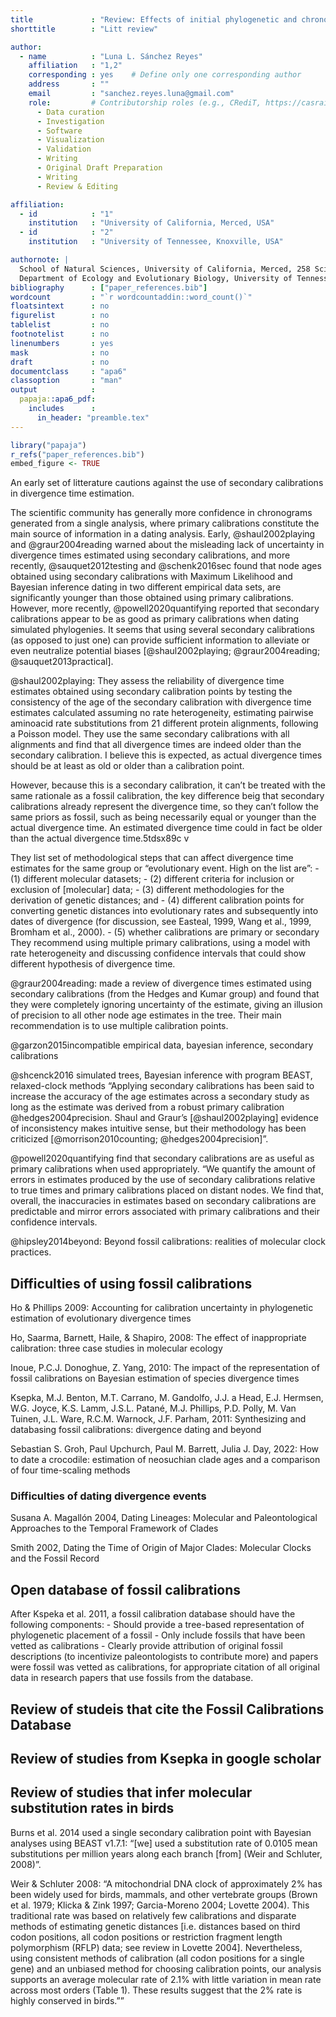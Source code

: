 ```yaml
---
title             : "Review: Effects of initial phylogenetic and chronogram hypothesis on evolutionary downstream analyses"
shorttitle        : "Litt review"

author:
  - name          : "Luna L. Sánchez Reyes"
    affiliation   : "1,2"
    corresponding : yes    # Define only one corresponding author
    address       : ""
    email         : "sanchez.reyes.luna@gmail.com"
    role:         # Contributorship roles (e.g., CRediT, https://casrai.org/credit/)
      - Data curation
      - Investigation
      - Software
      - Visualization
      - Validation
      - Writing
      - Original Draft Preparation
      - Writing
      - Review & Editing

affiliation:
  - id            : "1"
    institution   : "University of California, Merced, USA"
  - id            : "2"
    institution   : "University of Tennessee, Knoxville, USA"

authornote: |
  School of Natural Sciences, University of California, Merced, 258 Science and Engineering Building 1, Merced, CA 95340, USA.
  Department of Ecology and Evolutionary Biology, University of Tennessee, Knoxville, 446 Hesler Biology Building, Knoxville, TN 37996, USA.
bibliography      : ["paper_references.bib"]
wordcount         : "`r wordcountaddin::word_count()`"
floatsintext      : no
figurelist        : no
tablelist         : no
footnotelist      : no
linenumbers       : yes
mask              : no
draft             : no
documentclass     : "apa6"
classoption       : "man"
output            :
  papaja::apa6_pdf:
    includes      :
      in_header: "preamble.tex"
---
```


```r
library("papaja")
r_refs("paper_references.bib")
embed_figure <- TRUE
```
An early set of litterature cautions against the use of secondary calibrations in divergence time estimation.

The scientific community has generally more confidence in chronograms generated from a single analysis, where primary calibrations constitute the main source of information in a dating analysis. Early, @shaul2002playing and @graur2004reading warned about the misleading lack of uncertainty in divergence times estimated using secondary calibrations, and more recently, @sauquet2012testing and @schenk2016sec found that node ages obtained using secondary calibrations with Maximum Likelihood and Bayesian inference dating in two different empirical data sets, are significantly younger than those obtained using primary calibrations. However, more recently, @powell2020quantifying reported that secondary calibrations appear to be as good as primary calibrations when dating simulated phylogenies. It seems that using several secondary calibrations (as opposed to just one) can provide sufficient information to alleviate or even neutralize potential biases [@shaul2002playing; @graur2004reading; @sauquet2013practical].


@shaul2002playing: They assess the reliability of divergence time estimates obtained
using secondary calibration points by testing the consistency of the age of the secondary calibration with divergence time estimates calculated assuming no rate heterogeneity, estimating pairwise aminoacid rate substitutions from 21 different protein alignments, following a Poisson model.
They use the same secondary calibrations with all alignments and find that all divergence times are indeed older than the secondary calibration. I believe this is expected, as actual divergence times should be at least as old or older than a calibration point.

However, because this is a secondary calibration, it can't be treated with the same rationale as a fossil calibration, the key difference beig that secondary calibrations already represent the divergence time, so they can't follow the same priors as fossil, such as being necessarily equal or younger than the actual divergence time. An estimated divergence time could in fact be older than the actual divergence time.5tdsx89c v

They list set of methodological steps that can affect divergence time estimates
for the same group or "evolutionary event. High on the list are":
- (1) different molecular datasets;
- (2) different criteria for inclusion or exclusion of [molecular] data;
- (3) different methodologies for the derivation of genetic distances; and
- (4) different calibration points for converting genetic distances into evolutionary rates and subsequently into dates of divergence (for discussion, see Easteal, 1999, Wang et al., 1999, Bromham et al., 2000).
- (5) whether calibrations are primary or secondary
They recommend using multiple primary calibrations, using a model with rate heterogeneity and discussing confidence intervals that could show different hypothesis of divergence time.

@graur2004reading: made a review of divergence times estimated using secondary calibrations (from the Hedges and Kumar group) and found that they were completely ignoring uncertainty of the estimate, giving an illusion of precision to all other node age estimates in the tree.
Their main recommendation is to use multiple calibration points.

@garzon2015incompatible empirical data, bayesian inference, secondary calibrations

@shcenck2016 simulated trees, Bayesian inference with program BEAST, relaxed-clock methods
"Applying secondary calibrations has been said to increase the accuracy of the age estimates across a secondary study as long as the estimate was derived from a robust primary calibration @hedges2004precision. Shaul and Graur's [@shaul2002playing] evidence of inconsistency makes intuitive sense, but their methodology has been criticized [@morrison2010counting; @hedges2004precision]".

@powell2020quantifying find that secondary calibrations are as useful as primary calibrations when used appropriately.
"We quantify the amount of errors in estimates produced by the use of secondary calibrations relative to true times and primary calibrations placed on distant nodes. We find that, overall, the inaccuracies in estimates based on secondary calibrations are predictable and mirror errors associated with primary calibrations and their confidence intervals.

@hipsley2014beyond: Beyond fossil calibrations: realities of molecular clock practices.


## Difficulties of using fossil calibrations

Ho & Phillips 2009: Accounting for calibration uncertainty in phylogenetic estimation of evolutionary
divergence times

Ho, Saarma, Barnett, Haile, & Shapiro, 2008: The effect of inappropriate calibration: three case studies in molecular ecology

Inoue, P.C.J. Donoghue, Z. Yang, 2010: The impact of the representation of fossil calibrations on Bayesian estimation of species divergence times

Ksepka, M.J. Benton, M.T. Carrano, M. Gandolfo, J.J. a Head, E.J. Hermsen, W.G. Joyce, K.S. Lamm, J.S.L. Patané, M.J. Phillips, P.D. Polly, M. Van Tuinen, J.L. Ware, R.C.M. Warnock, J.F. Parham, 2011: Synthesizing and databasing fossil calibrations: divergence dating and beyond

Sebastian S. Groh, Paul Upchurch, Paul M. Barrett, Julia J. Day, 2022: How to date a crocodile: estimation of neosuchian clade ages and a comparison of four time-scaling methods

### Difficulties of dating divergence events

Susana A. Magallón 2004, Dating Lineages: Molecular and Paleontological Approaches to the Temporal Framework of Clades

Smith 2002, Dating the Time of Origin of Major Clades: Molecular Clocks and the Fossil Record

## Open database of fossil calibrations

After Kspeka et al. 2011, a fossil calibration database should have the following components:
- Should provide a tree-based representation of phylogenetic placement of a fossil
- Only include fossils that have been vetted as calibrations
- Clearly provide attribution of original fossil descriptions (to incentivize paleontologists to contribute more) and papers were fossil was vetted as calibrations, for appropriate citation of all original data in research papers that use fossils from the database.

## Review of studeis that cite the Fossil Calibrations Database

## Review of studies from Ksepka in google scholar

## Review of studies that infer molecular substitution rates in birds

Burns et al. 2014 used a single secondary calibration point with Bayesian analyses using BEAST v1.7.1: "[we] used a substitution rate of 0.0105 mean substitutions per million years along each branch [from] (Weir and Schluter, 2008)".

Weir & Schluter 2008: "A mitochondrial DNA clock of approximately 2% has been widely used for birds, mammals, and other vertebrate groups (Brown et al. 1979; Klicka & Zink 1997; Garcia-Moreno 2004; Lovette 2004). This traditional rate was based on relatively few calibrations and disparate methods of estimating genetic distances [i.e. distances based on third codon positions, all codon positions or restriction fragment length polymorphism (RFLP) data; see review in Lovette 2004]. Nevertheless, using consistent methods of calibration (all codon positions for a single gene) and an unbiased method for choosing calibration points, our analysis supports an average molecular rate of 2.1% with little variation in mean rate across most orders (Table 1). These results suggest that the 2% rate is highly conserved in birds.""
